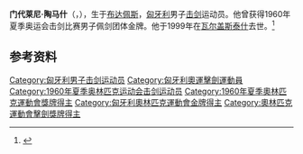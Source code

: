 {{eastern name order|[[匈牙利语|匈牙利语]]}}

'''门代莱尼·陶马什'''（{{lang-hu|Mendelényi Tamás}}，{{bd|1936年|5月2日|1999年|9月6日|}}），生于[[布达佩斯|布达佩斯]]，[[匈牙利|匈牙利]]男子[[击剑|击剑]]运动员。他曾获得1960年夏季奥运会击剑比赛男子佩剑团体金牌。他于1999年在[[瓦尔盖斯泰什|瓦尔盖斯泰什]]去世。<ref name="sports-reference">{{cite web |url=https://www.sports-reference.com/olympics/athletes/me/tamas-mendelenyi-1.html |archive-url=https://web.archive.org/web/20200417115938/https://www.sports-reference.com/olympics/athletes/me/tamas-mendelenyi-1.html |archive-date=2020-04-17 |title=Tamás Mendelényi Olympic Results |accessdate=2010-10-30 |work=sports-reference.com}}</ref>

== 参考资料 ==
{{reflist}}

{{奥林匹克运动会击剑比赛男子佩剑团体冠军}}

{{Authority control}}
{{DEFAULTSORT:Mendelényi, Tamás}}
[[Category:匈牙利男子击剑运动员|Category:匈牙利男子击剑运动员]]
[[Category:匈牙利奧運擊劍運動員|Category:匈牙利奧運擊劍運動員]]
[[Category:1960年夏季奥林匹克运动会击剑运动员|Category:1960年夏季奥林匹克运动会击剑运动员]]
[[Category:1960年夏季奧林匹克運動會獎牌得主|Category:1960年夏季奧林匹克運動會獎牌得主]]
[[Category:匈牙利奧林匹克運動會金牌得主|Category:匈牙利奧林匹克運動會金牌得主]]
[[Category:奧林匹克運動會擊劍獎牌得主|Category:奧林匹克運動會擊劍獎牌得主]]

{{匈牙利人物小作品}}